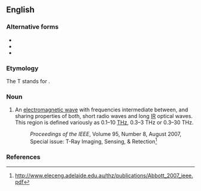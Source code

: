 ==English==
{{wikipedia}}

===Alternative forms===
* {{l|en|submillimeter wave radiation}}
* {{l|en|terahertz radiation}}
* {{l|en|T-ray}}

===Etymology===
The T stands for {{m|en|terahertz}}.

===Noun===
{{en-noun}}

# {{lb|en|engineering}} An [[electromagnetic wave]] with frequencies intermediate between, and sharing properties of both, short radio waves and long [[IR]] optical waves. This region is defined variously as 0.1–10 [[THz]], 0.3–3 THz or 0.3–30 THz.
#: ''Proceedings of the IEEE'', Volume 95, Number 8, August 2007, Special issue: T-Ray Imaging, Sensing, & Retection<ref>http://www.eleceng.adelaide.edu.au/thz/publications/Abbott_2007_ieee.pdf</ref>
===References===
<references/>
